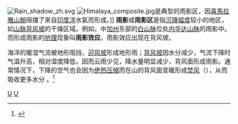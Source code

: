[[File:Rain_shadow_zh.svg|thumb]]
[[File:Himalaya_composite.jpg|thumb]]是典型的雨影区，因[[喜馬拉雅山脈|喜馬拉雅山脈]]阻擋了來自[[印度洋|印度洋]]水氣而形成。]]
'''雨影'''或'''雨影区'''是指[[沉降幅度|沉降幅度]]较小的地区，如[[山脉|山脉]][[背风坡|背风坡]]的干燥区域。例如，中[[加州|加州]]东部的[[白山脉|白山脉]]位处[[内华达山脉|内华达山脉]]的雨影中。而形成雨影的[[地理|地理]]现象叫'''雨影效应'''。雨影效应出现在背风坡。

海洋的暖湿气流被地形阻挡，[[迎风坡|迎风坡]]形成地形雨；[[背风坡|背风坡]]因水分减少，气流下降时气温升高，相对湿度降低，因而云雨少见，降水量明显减少，背风面形成雨影。通常情况下，下降的空气也会因为[[绝热压缩|绝热压缩]]而在山的背风面变暖形成[[焚風|焚风]]（{{lang-de|Föhn}}），从而吸收更多水分 。<ref name="Whiteman">{{cite book|last=Whiteman|first=C. David|title=Mountain Meteorology: Fundamentals and Applications|publisher=Oxford University Press|year=2000|isbn=0-19-513271-8}}</ref>

{{气象小作品}}
[[category:水文学|U]]
[[category:气象学|U]]